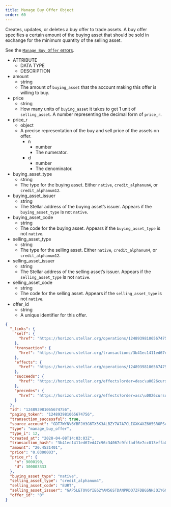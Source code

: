 ```yaml
---
title: Manage Buy Offer Object
order: 60
---
```



Creates, updates, or deletes a buy offer to trade assets. A buy offer specifies
a certain amount of the buying asset that should be sold in exchange for the
minimum quantity of the selling asset.

See the
[`Manage Buy Offer` errors](../../../errors/result-codes/operation-specific/buy-offer.mdx).

<AttributeTable>

- ATTRIBUTE
  - DATA TYPE
  - DESCRIPTION
- amount
  - string
  - The amount of `buying_asset` that the account making this offer is willing
    to buy.
- price
  - string
  - How many units of `buying_asset` it takes to get 1 unit of `selling_asset`.
    A number representing the decimal form of `price_r`.
- price_r
  - object
  - A precise representation of the buy and sell price of the assets on offer.
    - n
      - number
      - The numerator.
    - d
      - number
      - The denominator.
- buying_asset_type
  - string
  - The type for the buying asset. Either `native`, `credit_alphanum4`, or
    `credit_alphanum12`.
- buying_asset_issuer
  - string
  - The Stellar address of the buying asset’s issuer. Appears if the
    `buying_asset_type` is not `native`.
- buying_asset_code
  - string
  - The code for the buying asset. Appears if the `buying_asset_type` is not
    `native`.
- selling_asset_type
  - string
  - The type for the selling asset. Either `native`, `credit_alphanum4`, or
    `credit_alphanum12`.
- selling_asset_issuer
  - string
  - The Stellar address of the selling asset’s issuer. Appears if the
    `selling_asset_type` is not `native`.
- selling_asset_code
  - string
  - The code for the selling asset. Appears if the `selling_asset_type` is not
    `native`.
- offer_id
  - string
  - A unique identifier for this offer.

</AttributeTable>

<ExampleResponse>

```json
{
  "_links": {
    "self": {
      "href": "https://horizon.stellar.org/operations/124893981065674756"
    },
    "transaction": {
      "href": "https://horizon.stellar.org/transactions/3b41ec1411ed67ed47c96c34067c9fcfadf6e7cc013effa0b10f3df5ed758ffc"
    },
    "effects": {
      "href": "https://horizon.stellar.org/operations/124893981065674756/effects"
    },
    "succeeds": {
      "href": "https://horizon.stellar.org/effects?order=desc\u0026cursor=124893981065674756"
    },
    "precedes": {
      "href": "https://horizon.stellar.org/effects?order=asc\u0026cursor=124893981065674756"
    }
  },
  "id": "124893981065674756",
  "paging_token": "124893981065674756",
  "transaction_successful": true,
  "source_account": "GDT7WYNV6YBFJH3G6TX5K3ALBZY7A7A7CLIGXK4XZ6H5SROPS4UFGEMC",
  "type": "manage_buy_offer",
  "type_i": 12,
  "created_at": "2020-04-08T14:03:03Z",
  "transaction_hash": "3b41ec1411ed67ed47c96c34067c9fcfadf6e7cc013effa0b10f3df5ed758ffc",
  "amount": "20.4521401",
  "price": "0.0300003",
  "price_r": {
    "n": 9000190,
    "d": 300003333
  },
  "buying_asset_type": "native",
  "selling_asset_type": "credit_alphanum4",
  "selling_asset_code": "EURT",
  "selling_asset_issuer": "GAP5LETOV6YIE62YAM56STDANPRDO7ZFDBGSNHJQIYGGKSMOZAHOOS2S",
  "offer_id": "0"
}
```

</ExampleResponse>
